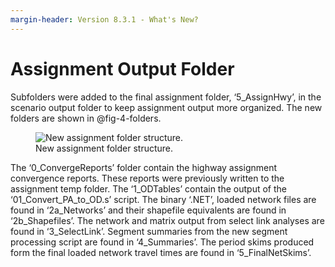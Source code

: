 ```yaml
---
margin-header: Version 8.3.1 - What's New?
---
```


# Assignment Output Folder

Subfolders were added to the final assignment folder, '5_AssignHwy', in the scenario output folder to keep assignment output more organized.  The new folders are shown in @fig-4-folders.

![New assignment folder structure.](_pictures/4-folders.png){#fig-4-folders}

The '0_ConvergeReports' folder contain the highway assignment convergence reports.  These reports were previously written to the assignment temp folder.  The '1_ODTables' contain the output of the '01_Convert_PA_to_OD.s' script.  The binary '.NET', loaded network files are found in '2a_Networks' and their shapefile equivalents are found in '2b_Shapefiles'.  The network and matrix output from select link analyses are found in '3_SelectLink'.  Segment summaries from the new segment processing script are found in '4_Summaries'.  The period skims produced form the final loaded network travel times are found in '5_FinalNetSkims'.